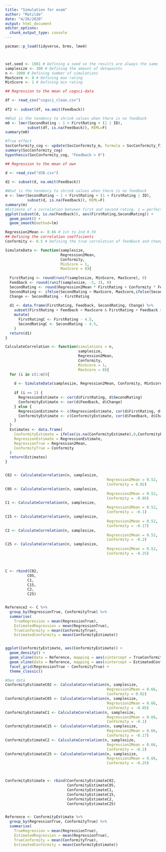 ```yaml
---
title: "Simulation for exam"
author: "Matilde"
date: "4/26/2020"
output: html_document
editor_options: 
  chunk_output_type: console
---
```



```r
pacman::p_load(tidyverse, brms, lme4)



set.seed <- 1981 # Defining a seed so the results are always the same
samplesize <- 300 # Defining the amount of datapoints
n <- 1000 # Defining number of simulations
MaxScore <- 8 # Defining max rating
MinScore <- 1 # Defining min rating

## Regression to the mean of cogsci-data

df <- read_csv("cogsci_clean.csv")
  
df2 <- subset(df, na.omit(Feedback))

#What is the tendency to shrink values when there is no feedback 
m0 <- lmer(SecondRating ~ 1 + FirstRating + (1 | ID), 
          subset(df, is.na(Feedback)), REML=F)
summary(m0)

#True effect
SocConformity_cog <- update(SocConformity_m, formula = SocConformity_f1, newdata = d)
summary(SocConformity_cog)
hypothesis(SocConformity_cog, "Feedback > 0")

## Regression to the mean of own

d <- read_csv("d38.csv")
  
d2 <- subset(d, na.omit(Feedback))

#What is the tendency to shrink values when there is no feedback 
m <- lmer(SecondRating ~ 1 + FirstRating + (1 + FirstRating | ID), 
          subset(d, is.na(Feedback)), REML=F)
summary(m)
#Estimate of a correlation between first and second rating. 1 = perfectly correlated, the smaller it is the more regression to the mean
ggplot(subset(d, is.na(Feedback)), aes(FirstRating,SecondRating)) + 
  geom_point() +
  geom_smooth(method=lm)

Regression2Mean <- 0.66 # 1st to 2nd 0.59
## Defining the correlation coefficients
Conformity <- 0.5 # Defining the true correlation of feedback and change

SimulateData <- function(samplesize,
                         Regression2Mean,
                         Conformity,
                         MinScore = 1,
                         MaxScore = 8){
  
  FirstRating <- round(runif(samplesize, MinScore, MaxScore), 0)
  Feedback <- round(runif(samplesize, -3, 3), 0)
  SecondRating <- round(Regression2Mean * FirstRating + Conformity * Feedback, 0)
  SecondRating <- ifelse(SecondRating > MaxScore, MaxScore,ifelse(SecondRating < MinScore, MinScore, SecondRating))
  Change <- SecondRating - FirstRating
    
  d1 <- data.frame(FirstRating, Feedback, SecondRating, Change) %>% 
    subset(FirstRating + Feedback < MaxScore & FirstRating + Feedback > MinScore) %>%
    mutate(
      FirstRatingC <- FirstRating - 4.5,
      SecondRatingC <- SecondRating - 4.5,
    )
  return(d1)
}

CalculateCorrelation <- function(simulations = n, 
                                 samplesize,
                                 Regression2Mean,
                                 Conformity, 
                                 MinScore = 1, 
                                 MaxScore = 8){
  for (i in c(1:n)){
    
    d <- SimulateData(samplesize, Regression2Mean, Conformity, MinScore, MaxScore)
    
    if (i == 1) {
      RegressionEstimate <- cor(d$FirstRating, d$SecondRating)
      ConformityEstimate <- cor(d$Feedback, d$Change)
    } else {
      RegressionEstimate <- c(RegressionEstimate, cor(d$FirstRating, d$SecondRating))
      ConformityEstimate <- c(ConformityEstimate, cor(d$Feedback, d$Change))
    }
  }
  Estimates <- data.frame(
    ConformityEstimate = ifelse(is.na(ConformityEstimate),0,ConformityEstimate), 
    RegressionEstimate = RegressionEstimate, 
    RegressionTrue = Regression2Mean,
    ConformityTrue = Conformity
  )
  return(Estimates)
}


C02 <- CalculateCorrelation(n, samplesize, 
                                              Regression2Mean = 0.52,
                                              Conformity = 0.02)
C05 <- CalculateCorrelation(n, samplesize, 
                                              Regression2Mean = 0.52,
                                              Conformity = -0.05)
C1 <- CalculateCorrelation(n, samplesize, 
                                              Regression2Mean = 0.52,
                                              Conformity = -0.1)
C15 <- CalculateCorrelation(n, samplesize, 
                                              Regression2Mean = 0.52,
                                              Conformity = -0.17)
C2 <- CalculateCorrelation(n, samplesize, 
                                              Regression2Mean = 0.52,
                                              Conformity = -0.2)
C25 <- CalculateCorrelation(n, samplesize, 
                                              Regression2Mean = 0.52,
                                              Conformity = -0.25)



C <- rbind(C02,
          C05,
          C1,
          C15,
          C2,
          C25)


Reference2 <- C %>%
  group_by(RegressionTrue, ConformityTrue) %>%
  summarise(
    TrueRegression = mean(RegressionTrue),
    EstimatedRegression = mean(RegressionTrue),
    TrueConformity = mean(ConformityTrue),
    EstimatedConformity = mean(ConformityEstimate))


ggplot(ConformityEstimate, aes(ConformityEstimate)) +
  geom_density() +
  geom_vline(data = Reference, mapping = aes(xintercept = TrueConformity), color="red") +
  geom_vline(data = Reference, mapping = aes(xintercept = EstimatedConformity), color="green") +
  facet_grid(RegressionTrue ~ ConformityTrue) +
  theme_classic()

#Own data
ConformityEstimateC02 <- CalculateCorrelation(n, samplesize, 
                                              Regression2Mean = 0.66,
                                              Conformity = 0.02)
ConformityEstimateC05 <- CalculateCorrelation(n, samplesize, 
                                              Regression2Mean = 0.66,
                                              Conformity = -0.05)
ConformityEstimateC1 <- CalculateCorrelation(n, samplesize, 
                                              Regression2Mean = 0.66,
                                              Conformity = -0.1)
ConformityEstimateC15 <- CalculateCorrelation(n, samplesize, 
                                              Regression2Mean = 0.66,
                                              Conformity = -0.17)
ConformityEstimateC2 <- CalculateCorrelation(n, samplesize, 
                                              Regression2Mean = 0.66,
                                              Conformity = -0.2)
ConformityEstimateC25 <- CalculateCorrelation(n, samplesize, 
                                              Regression2Mean = 0.66,
                                              Conformity = -0.25)



ConformityEstimate <- rbind(ConformityEstimateC02,
                            ConformityEstimateC05,
                            ConformityEstimateC1,
                            ConformityEstimateC15,
                            ConformityEstimateC2,
                            ConformityEstimateC25)


Reference <- ConformityEstimate %>%
  group_by(RegressionTrue, ConformityTrue) %>%
  summarise(
    TrueRegression = mean(RegressionTrue),
    EstimatedRegression = mean(RegressionTrue),
    TrueConformity = mean(ConformityTrue),
    EstimatedConformity = mean(ConformityEstimate))

```


